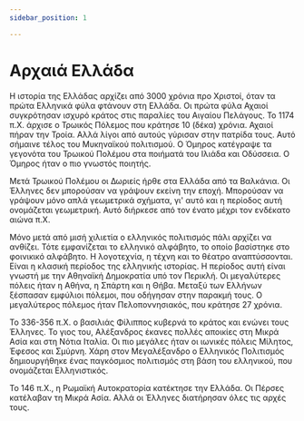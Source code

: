 ```yaml
---
sidebar_position: 1

---
```


# Αρχαιά Ελλάδα


Η ιστορία της Ελλάδας αρχίζει από 3000 χρόνια προ Χριστοί, όταν τα πρώτα Ελληνικά φύλα φτάνουν στη Ελλάδα. Οι πρώτα φύλα Αχαιοί συγκρότησαν ισχυρό κράτος στις παραλίες του Αιγαίου Πελάγους. Το 1174 π.Χ. άρχισε ο Τρωικός Πόλεμος που κράτησε 10 (δέκα) χρόνια. Αχαιοί πήραν την Τροία. Αλλά λίγοι από αυτούς γύρισαν στην πατρίδα τους. Αυτό σήμαινε τέλος του Μυκηναϊκού πολιτισμού. Ο Όμηρος κατέγραψε τα γεγονότα του Τρωικού Πολέμου στα ποιήματά του Ιλιάδα και Οδύσσεια. Ο Όμηρος ήταν ο πιο γνωστός ποιητής. 

Μετά Τρωικού Πολέμου οι Δωριείς ήρθε στα Ελλάδα από τα Βαλκάνια. Οι Έλληνες δεν μπορούσαν να γράψουν εκείνη την εποχή. Μπορούσαν να γράψουν μόνο απλά γεωμετρικά σχήματα, γι' αυτό και η περίοδος αυτή ονομάζεται γεωμετρική. Αυτό διήρκεσε από τον ένατο μέχρι τον ενδέκατο αιώνα π.Χ.

Μόνο μετά από μισή χιλιετία ο ελληνικός πολιτισμός πάλι αρχίζει να ανθίζει. Τότε εμφανίζεται το ελληνικό αλφάβητο, το οποίο βασίστηκε στο φοινικικό αλφάβητο. Η λογοτεχνία, η τέχνη και το θέατρο αναπτύσσονται. Είναι η κλασική περίοδος της ελληνικής ιστορίας. Η περίοδος αυτή είναι γνωστή με την Αθηναϊκή Δημοκρατία υπό τον Περικλή. Οι μεγαλύτερες πόλεις ήταν η Αθήνα, η Σπάρτη και η Θήβα. Μεταξύ των Ελλήνων ξέσπασαν εμφύλιοι πόλεμοι, που οδήγησαν στην παρακμή τους. Ο μεγαλύτερος πόλεμος ήταν Πελοποννησιακός, που κράτησε 27 χρόνια.

Το 336-356 π.Χ. ο βασιλιάς Φίλιππος κυβερνά το κράτος και ενώνει τους Έλληνες. Το γιος του, Αλέξανδρος έκανες πολλές αποικίες στη Μικρά Ασία και στη Νότια Ιταλία. Οι πιο μεγάλες ήταν οι ιωνικές πόλεις Μίλητος, Έφεσος και Σμύρνη. Χάρη στον Μεγαλέξανδρο ο Ελληνικός Πολιτισμός δημιουργήθηκε ένας παγκόσμιος πολιτισμός στη βάση του ελληνικού, που ονομάζεται Ελληνιστικός.

Το 146 π.Χ., η Ρωμαϊκή Αυτοκρατορία κατέκτησε την Ελλάδα. Οι Πέρσες κατέλαβαν τη Μικρά Ασία. Αλλά οι Έλληνες διατήρησαν όλες τις αρχές τους.


<Home />